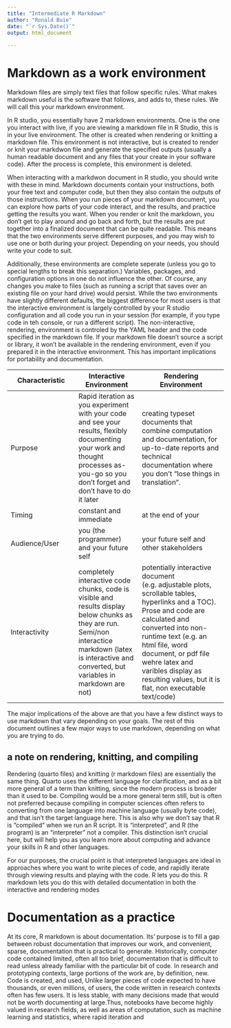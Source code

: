```yaml
---
title: "Intermediate R Markdown"
author: "Ronald Buie"
date: "`r Sys.Date()`"
output: html_document
  
---
```


# Markdown as a work environment

Markdown files are simply text files that follow specific rules. What makes markdown useful is the software that follows, and adds to, these rules. We will call this your markdown environment.

In R studio, you essentially have 2 markdown environments. One is the one you interact with live, if you are viewing a markdown file in R Studio, this is in your live environment. The other is created when rendering or knitting a markdown file. This environment is not interactive, but is created to render or knit your markdwon file and generate the specified outputs (usually a human readable document and any files that your create in your software code). After the process is complete, this environment is deleted.

When interacting with a markdwon document in R studio, you should write with these in mind. Markdown documents contain your instructions, both your free text and computer code, but then they also contain the outputs of those instructions. When you run pieces of your markdown document, you can explore how parts of your code interact, and the results, and practice getting the results you want. When you render or knit the markdown, you don't get to play around and go back and forth, but the results are put together into a finalized document that can be quite readable. This means that the two environments serve different purposes, and you may wish to use one or both during your project. Depending on your needs, you should write your code to suit.

Additionally, these environments are complete seperate (unless you go to special lengths to break this separation.) Variables, packages, and configuration options in one do not influence the other. Of course, any changes you make to files (such as running a script that saves over an existing file on your hard drive) would persist. While the two environments have slightly different defaults, the biggest difference for most users is that the interactive environment is largely controlled by your R studio configuration and all code you run in your session (for example, if you type code in teh console, or run a different script). The non-interactive, rendering, environment is controled by the YAML header and the code specified in the markdown file. If your markdown file doesn't source a script or library, it won't be available in the rendering environment, even if you prepared it in the interactive environment. This has important implications for portability and documentation.


Characteristic     | Interactive Environment | Rendering Environment
-------------------|------------------|------------------------
Purpose  | Rapid iteration as you experiment with your code and see your results, flexibly documenting your work and thought processes as-you-go so you don't forget and don't have to do it later | creating typeset documents that combine computation and documentation, for up-to-date reports and technical documentation where you don't "lose things in translation".
Timing   | constant and immediate | at the end of your 
Audience/User | you (the programmer) and your future self | your future self and other stakeholders
Interactivity | completely interactive code chunks, code is visible and results display below chunks as they are run. Semi/non interactice markdown (latex is interactive and converted, but variables in markdown are not) | potentially interactive document (e.g. adjustable plots, scrollable tables, hyperlinks and a TOC). Prose and code are calculated and converted into non-runtime text (e.g. an html file, word document, or pdf file wehre latex and varibles display as resulting values, but it is flat, non executable text/code)

The major implications of the above are that you have a few distinct ways to use markdown that vary depending on your goals. The rest of this document outlines a few major ways to use markdown, depending on what you are trying to do.

## a note on rendering, knitting, and compiling

Rendering (quarto files) and knitting (r markdown files) are essentially the same thing. Quarto uses the different language for clarification, and as a bit more general of a term than knitting, since the modern process is broader than it used to be. Compiling would be a more general term still, but is often not preferred because compiling in computer sciences often refers to converting from one language into machine language (usually byte code), and that isn't the target language here. This is also why we don't say that R is "compiled" when we run an R script. It is "interpreted", and R (the program) is an "interpreter" not a compiler. This distinction isn't crucial here, but will help you as you learn more about computing and advance your skills in R and other languages. 

For our purposes, the crucial point is that interpreted languages are ideal in approaches where you want to write pieces of code, and rapidly iterate through viewing results and playing with the code. R lets you do this. R markdown lets you do this with detailed documentation in both the interactive and rendering modes

# Documentation as a practice

At its core, R markdown is about documentation. Its' purpose is to fill a gap between robust documentation that improves our work, and convenient, sparse, documentation that is practical to generate. Historically, computer code contained limited, often all too brief, documentation that is difficult to read unless already familiar with the particular bit of code. In research and prototyping contexts, large portions of the work are, by definition, new. Code is created, and used,  Unlike larger pieces of code expected to have thousands, or even millions, of users, the code written in research contexts often has few users. It is less stable, with many decisions made that would not be worth documenting at large.Thus, notebooks have become highly valued in research fields, as well as areas of computation, such as machine learning and statistics, where rapid iteration and 
